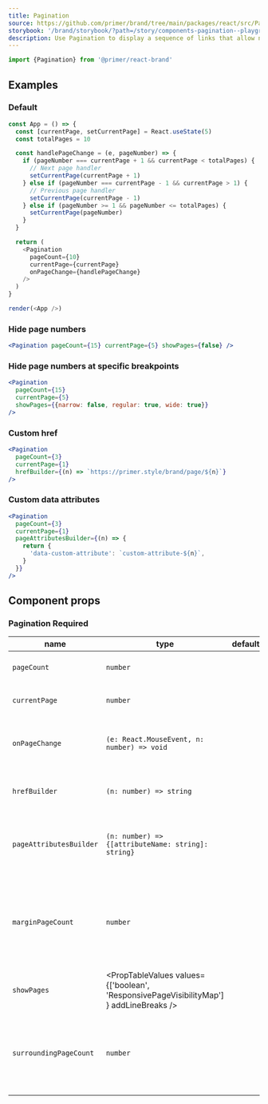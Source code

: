 ```yaml
---
title: Pagination
source: https://github.com/primer/brand/tree/main/packages/react/src/Pagination/Pagination.tsx
storybook: '/brand/storybook/?path=/story/components-pagination--playground'
description: Use Pagination to display a sequence of links that allow navigation to discrete, related pages.
---
```



```js
import {Pagination} from '@primer/react-brand'
```

## Examples

### Default

```javascript live noinline
const App = () => {
  const [currentPage, setCurrentPage] = React.useState(5)
  const totalPages = 10

  const handlePageChange = (e, pageNumber) => {
    if (pageNumber === currentPage + 1 && currentPage < totalPages) {
      // Next page handler
      setCurrentPage(currentPage + 1)
    } else if (pageNumber === currentPage - 1 && currentPage > 1) {
      // Previous page handler
      setCurrentPage(currentPage - 1)
    } else if (pageNumber >= 1 && pageNumber <= totalPages) {
      setCurrentPage(pageNumber)
    }
  }

  return (
    <Pagination
      pageCount={10}
      currentPage={currentPage}
      onPageChange={handlePageChange}
    />
  )
}

render(<App />)
```

### Hide page numbers

```jsx live
<Pagination pageCount={15} currentPage={5} showPages={false} />
```

### Hide page numbers at specific breakpoints

```jsx live
<Pagination
  pageCount={15}
  currentPage={5}
  showPages={{narrow: false, regular: true, wide: true}}
/>
```

### Custom href

```jsx live
<Pagination
  pageCount={3}
  currentPage={1}
  hrefBuilder={(n) => `https://primer.style/brand/page/${n}`}
/>
```

### Custom data attributes

```jsx live
<Pagination
  pageCount={3}
  currentPage={1}
  pageAttributesBuilder={(n) => {
    return {
      'data-custom-attribute': `custom-attribute-${n}`,
    }
  }}
/>
```

## Component props

### Pagination <Label>Required</Label>

| name                    | type                                                                                   | default | required | description                                                                       |
| ----------------------- | -------------------------------------------------------------------------------------- | ------- | -------- | --------------------------------------------------------------------------------- |
| `pageCount`             | `number`                                                                               |         | `true`   | The total number of pages                                                         |
| `currentPage`           | `number`                                                                               |         | `true`   | The current page number                                                           |
| `onPageChange`          | `(e: React.MouseEvent, n: number) => void`                                             |         | `false`  | Callback function for when the page changes                                       |
| `hrefBuilder`           | `(n: number) => string`                                                                |         | `false`  | Function to build the href for each page                                          |
| `pageAttributesBuilder` | `(n: number) => {[attributeName: string]: string}`                                     |         | `false`  | Forward custom attributes to pagination links.                                    |
| `marginPageCount`       | `number`                                                                               |         | `false`  | Defines how many pages are to be displayed on the left and right of the component |
| `showPages`             | <PropTableValues values={['boolean', 'ResponsivePageVisibilityMap'] } addLineBreaks /> |         | `false`  | Whether to show the page numbers                                                  |
| `surroundingPageCount`  | `number`                                                                               |         | `false`  | The number of pages to show on each side of the current page                      |
